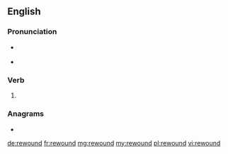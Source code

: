 ==English==

===Pronunciation===
* {{a|US}} {{IPA|/ɹi.waʊnd/|lang=en}}
* {{rhymes|aʊnd|lang=en}}

===Verb===
{{head|en|verb form}}

# {{en-past of|rewind}}

===Anagrams===
* {{l|en|wounder}}

[[de:rewound]]
[[fr:rewound]]
[[mg:rewound]]
[[my:rewound]]
[[pl:rewound]]
[[vi:rewound]]